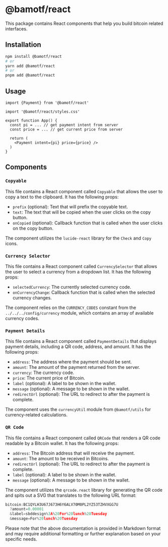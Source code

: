 # @bamotf/react

This package contains React components that help you build bitcoin related
interfaces.

## Installation

```bash
npm install @bamotf/react
# or
yarn add @bamotf/react
# or
pnpm add @bamotf/react
```

## Usage

```tsx
import {Payment} from '@bamotf/react'

import '@bamotf/react/styles.css'

export function App() {
  const pi = ... // get payment intent from server
  const price = ... // get current price from server

  return (
    <Payment intent={pi} price={price} />
  )
}

```

## Components

### `Copyable`

This file contains a React component called `Copyable` that allows the user to
copy a text to the clipboard. It has the following props:

- `prefix` (optional): Text that will prefix the copyable text.
- `text`: The text that will be copied when the user clicks on the copy button.
- `onCopied` (optional): Callback function that is called when the user clicks
  on the copy button.

The component utilizes the `lucide-react` library for the `Check` and `Copy`
icons.

### `Currency Selector`

This file contains a React component called `CurrencySelector` that allows the
user to select a currency from a dropdown list. It has the following props:

- `selectedCurrency`: The currently selected currency code.
- `onCurrencyChange`: Callback function that is called when the selected
  currency changes.

The component relies on the `CURRENCY_CODES` constant from the
`../../../config/currency` module, which contains an array of available currency
codes.

### `Payment Details`

This file contains a React component called `PaymentDetails` that displays
payment details, including a QR code, address, and amount. It has the following
props:

- `address`: The address where the payment should be sent.
- `amount`: The amount of the payment returned from the server.
- `currency`: The currency code.
- `price`: The current price of Bitcoin.
- `label` (optional): A label to be shown in the wallet.
- `message` (optional): A message to be shown in the wallet.
- `redirectUrl` (optional): The URL to redirect to after the payment is
  complete.

The component uses the `currencyUtil` module from `@bamotf/utils` for
currency-related calculations.

### `QR Code`

This file contains a React component called `QRCode` that renders a QR code
readable by a Bitcoin wallet. It has the following props:

- `address`: The Bitcoin address that will receive the payment.
- `amount`: The amount to be received in Bitcoins.
- `redirectUrl` (optional): The URL to redirect to after the payment is
  complete.
- `label` (optional): A label to be shown in the wallet.
- `message` (optional): A message to be shown in the wallet.

The component utilizes the `qrcode.react` library for generating the QR code and
spits out a SVG that translates to the following URL format:

```jsx
bitcoin:BC1QYLH3U67J673H6Y6ALV70M0PL2YZ53TZHVXGG7U
  ?amount=0.00001
  &label=sbddesign%3A%20For%20lunch%20Tuesday
  &message=For%20lunch%20Tuesday
```

Please note that the above documentation is provided in Markdown format and may
require additional formatting or further explanation based on your specific
needs.
